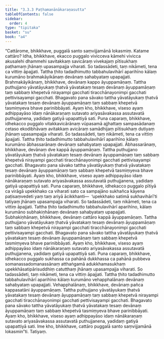 ```yaml
---
title: "3.3.3 Paṭhamanānākaraṇasutta"
tableOfContents: false
sidebar:
  order: 4
type: "tipitaka"
basket: "su"
book: "a4"
---
```



<DynamicBreadcrumb />

<Division number="123" book="a4">

<Paragraph number="796" book="a4">
“Cattārome, bhikkhave, puggalā santo saṃvijjamānā lokasmiṃ. Katame cattāro? Idha, bhikkhave, ekacco puggalo vivicceva kāmehi vivicca akusalehi dhammehi savitakkaṃ savicāraṃ vivekajaṃ pītisukhaṃ paṭhamaṃ jhānaṃ upasampajja viharati. So tadassādeti, taṃ nikāmeti, tena ca vittiṃ āpajjati. Tattha ṭhito tadadhimutto tabbahulavihārī aparihīno kālaṃ kurumāno brahmakāyikānaṃ devānaṃ sahabyataṃ upapajjati. Brahmakāyikānaṃ, bhikkhave, devānaṃ kappo āyuppamāṇaṃ. Tattha puthujjano yāvatāyukaṃ ṭhatvā yāvatakaṃ tesaṃ devānaṃ āyuppamāṇaṃ taṃ sabbaṃ khepetvā nirayampi gacchati tiracchānayonimpi gacchati pettivisayampi gacchati. Bhagavato pana sāvako tattha yāvatāyukaṃ ṭhatvā yāvatakaṃ tesaṃ devānaṃ āyuppamāṇaṃ taṃ sabbaṃ khepetvā tasmiṃyeva bhave parinibbāyati. Ayaṃ kho, bhikkhave, viseso ayaṃ adhippayāso idaṃ nānākaraṇaṃ sutavato ariyasāvakassa assutavatā puthujjanena, yadidaṃ gatiyā upapattiyā sati.
</Paragraph>

<Paragraph number="797" book="a4">
Puna caparaṃ, bhikkhave, idhekacco puggalo vitakkavicārānaṃ vūpasamā ajjhattaṃ sampasādanaṃ cetaso ekodibhāvaṃ avitakkaṃ avicāraṃ samādhijaṃ pītisukhaṃ dutiyaṃ jhānaṃ upasampajja viharati. So tadassādeti, taṃ nikāmeti, tena ca vittiṃ āpajjati. Tattha ṭhito tadadhimutto tabbahulavihārī aparihīno kālaṃ kurumāno ābhassarānaṃ devānaṃ sahabyataṃ upapajjati. Ābhassarānaṃ, bhikkhave, devānaṃ dve kappā āyuppamāṇaṃ. Tattha puthujjano yāvatāyukaṃ ṭhatvā yāvatakaṃ tesaṃ devānaṃ āyuppamāṇaṃ taṃ sabbaṃ khepetvā nirayampi gacchati tiracchānayonimpi gacchati pettivisayampi gacchati. Bhagavato pana sāvako tattha yāvatāyukaṃ ṭhatvā yāvatakaṃ tesaṃ devānaṃ āyuppamāṇaṃ taṃ sabbaṃ khepetvā tasmiṃyeva bhave parinibbāyati. Ayaṃ kho, bhikkhave, viseso ayaṃ adhippayāso idaṃ nānākaraṇaṃ sutavato ariyasāvakassa assutavatā puthujjanena, yadidaṃ gatiyā upapattiyā sati.
</Paragraph>

<Paragraph number="798" book="a4">
Puna caparaṃ, bhikkhave, idhekacco puggalo pītiyā ca virāgā upekkhako ca viharati sato ca sampajāno sukhañca kāyena paṭisaṃvedeti yaṃ taṃ ariyā ācikkhanti—  ‘upekkhako satimā sukhavihārī’ti tatiyaṃ jhānaṃ upasampajja viharati. So tadassādeti, taṃ nikāmeti, tena ca vittiṃ āpajjati. Tattha ṭhito tadadhimutto tabbahulavihārī aparihīno, kālaṃ kurumāno subhakiṇhānaṃ devānaṃ sahabyataṃ upapajjati. Subhakiṇhānaṃ, bhikkhave, devānaṃ cattāro kappā āyuppamāṇaṃ. Tattha puthujjano yāvatāyukaṃ ṭhatvā yāvatakaṃ tesaṃ devānaṃ āyuppamāṇaṃ taṃ sabbaṃ khepetvā nirayampi gacchati tiracchānayonimpi gacchati pettivisayampi gacchati. Bhagavato pana sāvako tattha yāvatāyukaṃ ṭhatvā yāvatakaṃ tesaṃ devānaṃ āyuppamāṇaṃ taṃ sabbaṃ khepetvā tasmiṃyeva bhave parinibbāyati. Ayaṃ kho, bhikkhave, viseso ayaṃ adhippayāso idaṃ nānākaraṇaṃ sutavato ariyasāvakassa assutavatā puthujjanena, yadidaṃ gatiyā upapattiyā sati.
</Paragraph>

<Paragraph number="799" book="a4">
Puna caparaṃ, bhikkhave, idhekacco puggalo sukhassa ca pahānā dukkhassa ca pahānā pubbeva somanassadomanassānaṃ atthaṅgamā adukkhamasukhaṃ upekkhāsatipārisuddhiṃ catutthaṃ jhānaṃ upasampajja viharati. So tadassādeti, taṃ nikāmeti, tena ca vittiṃ āpajjati. Tattha ṭhito tadadhimutto tabbahulavihārī aparihīno kālaṃ kurumāno vehapphalānaṃ devānaṃ sahabyataṃ upapajjati. Vehapphalānaṃ, bhikkhave, devānaṃ pañca kappasatāni āyuppamāṇaṃ. Tattha puthujjano yāvatāyukaṃ ṭhatvā yāvatakaṃ tesaṃ devānaṃ āyuppamāṇaṃ taṃ sabbaṃ khepetvā nirayampi gacchati tiracchānayonimpi gacchati pettivisayampi gacchati. Bhagavato pana sāvako tattha yāvatāyukaṃ ṭhatvā yāvatakaṃ tesaṃ devānaṃ āyuppamāṇaṃ taṃ sabbaṃ khepetvā tasmiṃyeva bhave parinibbāyati. Ayaṃ kho, bhikkhave, viseso ayaṃ adhippayāso idaṃ nānākaraṇaṃ sutavato ariyasāvakassa assutavatā puthujjanena, yadidaṃ gatiyā upapattiyā sati. Ime kho, bhikkhave, cattāro puggalā santo saṃvijjamānā lokasmin”ti.

</Paragraph>
</Division>

<Paragraph number="800" type="center" book="a4">
Tatiyaṃ.
</Paragraph>